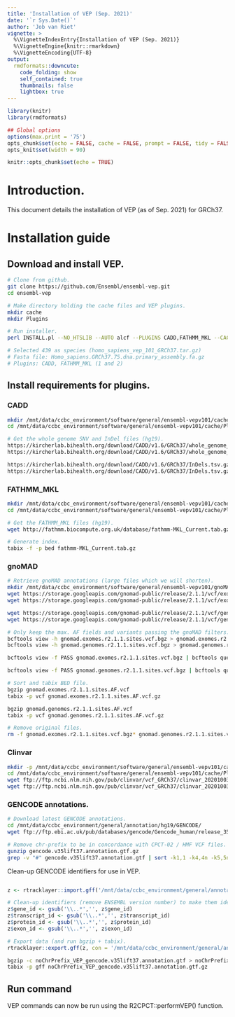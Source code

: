 ```yaml
---
title: 'Installation of VEP (Sep. 2021)'
date: '`r Sys.Date()`'
author: 'Job van Riet'
vignette: >
  %\VignetteIndexEntry{Installation of VEP (Sep. 2021)}
  %\VignetteEngine{knitr::rmarkdown}
  %\VignetteEncoding{UTF-8}
output:
  rmdformats::downcute:
    code_folding: show
    self_contained: true
    thumbnails: false
    lightbox: true
---
```



```r
library(knitr)
library(rmdformats)

## Global options
options(max.print = '75')
opts_chunk$set(echo = FALSE, cache = FALSE, prompt = FALSE, tidy = FALSE, comment = NA, message = FALSE, warning = FALSE)
opts_knit$set(width = 90)
```

```r
knitr::opts_chunk$set(echo = TRUE)
```

# Introduction.

This document details the installation of VEP (as of Sep. 2021) for GRCh37.

# Installation guide

## Download and install VEP.
```bash
# Clone from github.
git clone https://github.com/Ensembl/ensembl-vep.git
cd ensembl-vep

# Make directory holding the cache files and VEP plugins.
mkdir cache
mkdir Plugins

# Run installer.
perl INSTALL.pl --NO_HTSLIB --AUTO alcf --PLUGINS CADD,FATHMM_MKL --CACHEDIR cache/ --PLUGINSDIR Plugins/ --CONVERT --SPECIES homo_sapiens_vep_104_GRCh37

# Selected 439 as species (homo_sapiens_vep_101_GRCh37.tar.gz)
# Fasta file: Homo_sapiens.GRCh37.75.dna.primary_assembly.fa.gz
# Plugins: CADD, FATHMM_MKL (1 and 2)
```

## Install requirements for plugins.

### CADD
```bash
mkdir /mnt/data/ccbc_environment/software/general/ensembl-vepv101/cache/Plugins/CADD/
cd /mnt/data/ccbc_environment/software/general/ensembl-vepv101/cache/Plugins/CADD/

# Get the whole genome SNV and InDel files (hg19).
https://kircherlab.bihealth.org/download/CADD/v1.6/GRCh37/whole_genome_SNVs.tsv.gz
https://kircherlab.bihealth.org/download/CADD/v1.6/GRCh37/whole_genome_SNVs.tsv.gz.tbi

https://kircherlab.bihealth.org/download/CADD/v1.6/GRCh37/InDels.tsv.gz
https://kircherlab.bihealth.org/download/CADD/v1.6/GRCh37/InDels.tsv.gz.tbi
```

### FATHMM_MKL
```bash
mkdir /mnt/data/ccbc_environment/software/general/ensembl-vepv101/cache/Plugins/FATHMM_MKL/
cd /mnt/data/ccbc_environment/software/general/ensembl-vepv101/cache/Plugins/FATHMM_MKL/

# Get the FATHMM_MKL files (hg19).
wget http://fathmm.biocompute.org.uk/database/fathmm-MKL_Current.tab.gz

# Generate index.
tabix -f -p bed fathmm-MKL_Current.tab.gz
```

### gnoMAD
```bash
# Retrieve gnoMAD annotations (large files which we will shorten).
mkdir /mnt/data/ccbc_environment/software/general/ensembl-vepv101/gnoMAD_2.1.1/; cd /mnt/data/ccbc_environment/software/general/ensembl-vepv101/gnoMAD_2.1.1/;
wget https://storage.googleapis.com/gnomad-public/release/2.1.1/vcf/exomes/gnomad.exomes.r2.1.1.sites.vcf.bgz
wget https://storage.googleapis.com/gnomad-public/release/2.1.1/vcf/exomes/gnomad.exomes.r2.1.1.sites.vcf.bgz.tbi

wget https://storage.googleapis.com/gnomad-public/release/2.1.1/vcf/genomes/gnomad.genomes.r2.1.1.sites.vcf.bgz
wget https://storage.googleapis.com/gnomad-public/release/2.1.1/vcf/genomes/gnomad.genomes.r2.1.1.sites.vcf.bgz.tbi

# Only keep the max. AF fields and variants passing the gnoMAD filters.
bcftools view -h gnomad.exomes.r2.1.1.sites.vcf.bgz > gnomad.exomes.r2.1.1.sites.AF.vcf
bcftools view -h gnomad.genomes.r2.1.1.sites.vcf.bgz > gnomad.genomes.r2.1.1.sites.AF.vcf

bcftools view -f PASS gnomad.exomes.r2.1.1.sites.vcf.bgz | bcftools query -f '%CHROM\t%POS\t%ID\t%REF\t%ALT\t%QUAL\t%FILTER\tAF=%INFO/AF\n' >> gnomad.exomes.r2.1.1.sites.AF.vcf

bcftools view -f PASS gnomad.genomes.r2.1.1.sites.vcf.bgz | bcftools query -f '%CHROM\t%POS\t%ID\t%REF\t%ALT\t%QUAL\t%FILTER\tAF=%INFO/AF\n' >> gnomad.genomes.r2.1.1.sites.AF.vcf

# Sort and tabix BED file.
bgzip gnomad.exomes.r2.1.1.sites.AF.vcf
tabix -p vcf gnomad.exomes.r2.1.1.sites.AF.vcf.gz

bgzip gnomad.genomes.r2.1.1.sites.AF.vcf
tabix -p vcf gnomad.genomes.r2.1.1.sites.AF.vcf.gz

# Remove original files.
rm -f gnomad.exomes.r2.1.1.sites.vcf.bgz* gnomad.genomes.r2.1.1.sites.vcf.bgz*
```

### Clinvar
```bash
mkdir -p /mnt/data/ccbc_environment/software/general/ensembl-vepv101/cache/Plugins/ClinVar/
cd /mnt/data/ccbc_environment/software/general/ensembl-vepv101/cache/Plugins/ClinVar/
wget ftp://ftp.ncbi.nlm.nih.gov/pub/clinvar/vcf_GRCh37/clinvar_20201003.vcf.gz
wget ftp://ftp.ncbi.nlm.nih.gov/pub/clinvar/vcf_GRCh37/clinvar_20201003.vcf.gz.tbi
```

### GENCODE annotations.
```bash
# Download latest GENCODE annotations.
cd /mnt/data/ccbc_environment/general/annotation/hg19/GENCODE/
wget ftp://ftp.ebi.ac.uk/pub/databases/gencode/Gencode_human/release_35/GRCh37_mapping/gencode.v35lift37.annotation.gtf.gz

# Remove chr-prefix to be in concordance with CPCT-02 / HMF VCF files.
gunzip gencode.v35lift37.annotation.gtf.gz
grep -v "#" gencode.v35lift37.annotation.gtf | sort -k1,1 -k4,4n -k5,5n -t$'\t' | sed 's/^chr//' | sed 's/^M/MT/' | bgzip -c > noChrPrefix_gencode.v35lift37.annotation.gtf.gz
```

Clean-up GENCODE identifiers for use in VEP.
```R

z <- rtracklayer::import.gff('/mnt/data/ccbc_environment/general/annotation/hg19/GENCODE/noChrPrefix_gencode.v35lift37.annotation.gtf.gz')

# Clean-up identifiers (remove ENSEMBL version number) to make them identical to VEP cache.
z$gene_id <- gsub('\\..*','', z$gene_id)
z$transcript_id <- gsub('\\..*','', z$transcript_id)
z$protein_id <- gsub('\\..*','', z$protein_id)
z$exon_id <- gsub('\\..*','', z$exon_id)

# Export data (and run bgzip + tabix).
rtracklayer::export.gff(z, con = '/mnt/data/ccbc_environment/general/annotation/hg19/GENCODE/noChrPrefix_VEP_gencode.v35lift37.annotation.gtf')
```

```bash
bgzip -c noChrPrefix_VEP_gencode.v35lift37.annotation.gtf > noChrPrefix_VEP_gencode.v35lift37.annotation.gtf.gz
tabix -p gff noChrPrefix_VEP_gencode.v35lift37.annotation.gtf.gz
```


## Run command

VEP commands can now be run using the R2CPCT::performVEP() function.